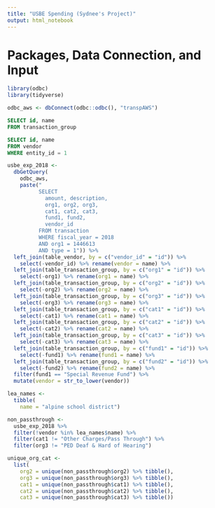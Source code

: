 ```yaml
---
title: "USBE Spending (Sydnee's Project)"
output: html_notebook
---
```

# Packages, Data Connection, and Input

```r
library(odbc)
library(tidyverse)

odbc_aws <- dbConnect(odbc::odbc(), "transpAWS")
```

```sql
SELECT id, name
FROM transaction_group
```

```sql
SELECT id, name
FROM vendor
WHERE entity_id = 1
```

```r
usbe_exp_2018 <- 
  dbGetQuery(
    odbc_aws,
    paste("
          SELECT 
            amount, description,
            org1, org2, org3,
            cat1, cat2, cat3,
            fund1, fund2,
            vendor_id
          FROM transaction
          WHERE fiscal_year = 2018
          AND org1 = 1446613
          AND type = 1")) %>%
  left_join(table_vendor, by = c("vendor_id" = "id")) %>% 
    select(-vendor_id) %>% rename(vendor = name) %>% 
  left_join(table_transaction_group, by = c("org1" = "id")) %>% 
    select(-org1) %>% rename(org1 = name) %>% 
  left_join(table_transaction_group, by = c("org2" = "id")) %>% 
    select(-org2) %>% rename(org2 = name) %>% 
  left_join(table_transaction_group, by = c("org3" = "id")) %>% 
    select(-org3) %>% rename(org3 = name) %>% 
  left_join(table_transaction_group, by = c("cat1" = "id")) %>% 
    select(-cat1) %>% rename(cat1 = name) %>% 
  left_join(table_transaction_group, by = c("cat2" = "id")) %>% 
    select(-cat2) %>% rename(cat2 = name) %>% 
  left_join(table_transaction_group, by = c("cat3" = "id")) %>% 
    select(-cat3) %>% rename(cat3 = name) %>% 
  left_join(table_transaction_group, by = c("fund1" = "id")) %>% 
    select(-fund1) %>% rename(fund1 = name) %>% 
  left_join(table_transaction_group, by = c("fund2" = "id")) %>% 
    select(-fund2) %>% rename(fund2 = name) %>% 
  filter(fund1 == "Special Revenue Fund") %>% 
  mutate(vendor = str_to_lower(vendor))

lea_names <- 
  tibble(
    name = "alpine school district")

non_passthrough <- 
  usbe_exp_2018 %>% 
  filter(!vendor %in% lea_names$name) %>% 
  filter(cat1 != "Other Charges/Pass Through") %>% 
  filter(org3 != "PED Deaf & Hard of Hearing")

unique_org_cat <- 
  list(
    org2 = unique(non_passthrough$org2) %>% tibble(),
    org3 = unique(non_passthrough$org3) %>% tibble(),
    cat1 = unique(non_passthrough$cat1) %>% tibble(),
    cat2 = unique(non_passthrough$cat2) %>% tibble(),
    cat3 = unique(non_passthrough$cat3) %>% tibble())
```

